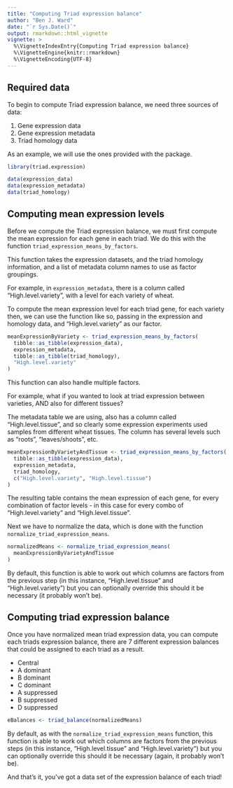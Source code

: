 ```yaml
---
title: "Computing Triad expression balance"
author: "Ben J. Ward"
date: "`r Sys.Date()`"
output: rmarkdown::html_vignette
vignette: >
  %\VignetteIndexEntry{Computing Triad expression balance}
  %\VignetteEngine{knitr::rmarkdown}
  %\VignetteEncoding{UTF-8}
---
```


## Required data

To begin to compute Triad expression balance, we need three sources 
of data:

1. Gene expression data
2. Gene expression metadata
3. Triad homology data

As an example, we will use the ones provided with the package.

```r
library(triad.expression)

data(expression_data)
data(expression_metadata)
data(triad_homology)
```

## Computing mean expression levels

Before we compute the Triad expression balance, we must first compute
the mean expression for each gene in each triad.
We do this with the function `triad_expression_means_by_factors`.

This function takes the expression datasets, and the triad homology 
information, and a list of metadata column names to use as factor 
groupings.

For example, in `expression_metadata`, there is a column called 
"High.level.variety", with a level for each variety of wheat.

To compute the mean expression level for each triad gene, for each 
variety then, we can use the function like so, passing in the 
expression and homology data, and "High.level.variety" as our factor.

```r
meanExpressionByVariety <- triad_expression_means_by_factors(
  tibble::as_tibble(expression_data),
  expression_metadata,
  tibble::as_tibble(triad_homology),
  "High.level.variety"
)
```

This function can also handle multiple factors.

For example, what if you wanted to look at triad expression between
varieties, AND also for different tissues?

The metadata table we are using, also has a column called 
"High.level.tissue", and so clearly some expression experiments used 
samples from different wheat tissues. The column has several levels 
such as "roots", "leaves/shoots", etc.

```r
meanExpressionByVarietyAndTissue <- triad_expression_means_by_factors(
  tibble::as_tibble(expression_data),
  expression_metadata,
  triad_homology,
  c("High.level.variety", "High.level.tissue")
)
```

The resulting table contains the mean expression of each gene, for
every combination of factor levels - in this case for every combo of
"High.level.variety" and "High.level.tissue".

Next we have to normalize the data, which is done with the function 
`normalize_triad_expression_means`.

```r
normalizedMeans <- normalize_triad_expression_means(
  meanExpressionByVarietyAndTissue
)
```

By default, this function is able to work out which columns are 
factors from the previous step (in this instance, "High.level.tissue"
and "High.level.variety") but you can optionally override this should
it be necessary (it probably won't be).


## Computing triad expression balance

Once you have normalized mean triad expression data, you can compute
each triads expression balance, there are 7 different expression
balances that could be assigned to each triad as a result.

- Central
- A dominant
- B dominant
- C dominant
- A suppressed
- B suppressed
- D suppressed

```r
eBalances <- triad_balance(normalizedMeans)
```

By default, as with the `normalize_triad_expression_means` function,
this function is able to work out which columns are factors from the 
previous steps (in this instance, "High.level.tissue" and 
"High.level.variety") but you can optionally override this should it
be necessary (again, it probably won't be).

And that's it, you've got a data set of the expression balance of 
each triad!
